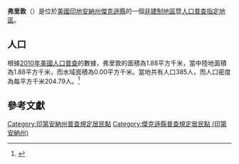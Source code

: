{{noteTA
|G1=USState
|G2=地名
|G3=Unit
}}
{{Infobox settlement
|official_name            = 弗里敦
|native_name = Freetown
|settlement_type          = [[人口普查指定地區|人口普查指定地區]]
|image_skyline            = Freetown, Indiana.jpg
|imagesize                = 250px
|image_map                = Jackson County Indiana Incorporated and Unincorporated areas Freetown Highlighted 1825864.svg
|mapsize                  = 250px
|pushpin_map              = USA Indiana 
|pushpin_label            = 弗里敦
|pushpin_label_position   = top
|pushpin_map_caption      = 弗里敦在印地安納州的位置
|subdivision_type         = [[世界政區索引|國家]]
|subdivision_type1        = [[美国州份|州份]]
|subdivision_type2        = [[印地安納州行政区划|縣]]
|subdivision_name         = [[美国|美国]]
|subdivision_name1        = [[印地安納州|印地安納州]]
|subdivision_name2        = [[傑克遜縣_(印地安納州)|傑克遜縣]]
|elevation_ft             = 650
|elevation_m              = 198
|timezone                 = [[北美东部时区|北美东部时区]]
|area_total_km2           = 1.88
|area_land_km2            = 1.88
|area_water_km2           = 0.00
|area_total_sq_mi         = 
|area_land_sq_mi          = 
|area_water_sq_mi         = 
|population_as_of         = [[2010年美國人口普查|2010]]
|population_footnotes     = 
|population_total         = 385
|population_density_km2   = auto
|population_density_sq_mi = auto
|utc_offset               = -5
|coordinates              = {{coord|38|58|03|N|86|07|46|W|display=inline,title}}
| coor_pinpoint           = 
| coordinates_footnotes   = 
|timezone_DST             = EDT
|utc_offset_DST           = -4
|postal_code_type         = [[美國郵區編號|郵區編號]]
|postal_code              = 47235
|area_code                = 
|blank_name = [[地名信息系统|GNIS ID]]
|blank_info = 450936<ref name="GNIS">{{cite gnis|450936|Freetown}}</ref>
}}
'''弗里敦'''（{{lang-en|Freetown}}）是位於[[美國|美國]][[印地安納州|印地安納州]][[傑克遜縣_(印地安納州)|傑克遜縣]]的一個[[非建制地區|非建制地區]]暨[[人口普查指定地區|人口普查指定地區]]。

== 人口 ==
根據[[2010年美國人口普查|2010年美國人口普查]]的數據，弗里敦的面積為1.88平方千米，當中陸地面積為1.88平方千米，而水域面積為0.00平方千米。當地共有人口385人，而人口密度為每平方千米204.79人。<ref name="GR8">{{cite web|url=http://factfinder2.census.gov|publisher=[[美国人口调查局|美国人口调查局]]|accessdate=2011-05-14|title=American FactFinder|archive-date=2013-09-11|archive-url=https://web.archive.org/web/20130911234518/http://factfinder2.census.gov/|dead-url=no}}</ref>

== 參考文獻 ==
{{reflist}}

{{傑克遜縣 (印地安納州)}}
{{Authority control}}

{{DEFAULTSORT:Freetown, Indiana}}
[[Category:印第安納州普查規定居民點|Category:印第安納州普查規定居民點]]
[[Category:傑克遜縣普查規定居民點_(印第安納州)|Category:傑克遜縣普查規定居民點 (印第安納州)]]

{{Indiana-geo-stub}}